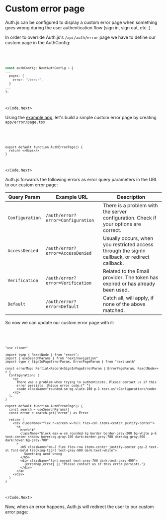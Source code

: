 
# Custom error page

Auth.js can be configured to display a custom error page when something goes wrong during the user authentication flow (sign in, sign out, etc..).

In order to override Auth.js's `/api/auth/error` page we have to define our custom page in the AuthConfig:

<Code>
<Code.Next>

```ts filename="./auth.ts"
const authConfig: NextAuthConfig = {
...
  pages: {
    error: "/error",
  }
...
};
```

</Code.Next>
</Code>

Using the [example app](https://github.com/nextauthjs/next-auth-example), let's build a simple custom error page by creating `app/error/page.tsx`

<Code>
<Code.Next>

```tsx filename="app/error/page.tsx"
export default function AuthErrorPage() {
  return <>Oops</>
}
```

</Code.Next>
</Code>

Auth.js forwards the following errors as error query parameters in the URL to our custom error page:

| Query Param     | Example URL                       | Description                                                                                   |
| --------------- | --------------------------------- | --------------------------------------------------------------------------------------------- |
| `Configuration` | `/auth/error?error=Configuration` | There is a problem with the server configuration. Check if your options are correct.          |
| `AccessDenied`  | `/auth/error?error=AccessDenied`  | Usually occurs, when you restricted access through the signIn callback, or redirect callback. |
| `Verification`  | `/auth/error?error=Verification`  | Related to the Email provider. The token has expired or has already been used.                |
| `Default`       | `/auth/error?error=Default`       | Catch all, will apply, if none of the above matched.                                          |

So now we can update our custom error page with it:

<Code>
<Code.Next>

```tsx filename="app/error/page.tsx"
"use client"

import tyep { ReactNode } from "react";
import { useSearchParams } from "next/navigation"
import type { SignInPageErrorParam, ErrorPageParam } from "next-auth"

const errorMap: Partial<Record<SignInPageErrorParam | ErrorPageParam, ReactNode>> = {
  Configuration: (
    <p>
      There was a problem when trying to authenticate. Please contact us if this
      error persists. Unique error code:{" "}
      <code className="rounded-sm bg-slate-100 p-1 text-xs">Configuration</code>
    </p>
  ),
}

export default function AuthErrorPage() {
  const search = useSearchParams()
  const error = search.get("error") as Error

  return (
    <div className="flex h-screen w-full flex-col items-center justify-center">
      <a
        href="#"
        className="block max-w-sm rounded-lg border border-gray-200 bg-white p-6 text-center shadow hover:bg-gray-100 dark:border-gray-700 dark:bg-gray-800 dark:hover:bg-gray-700"
      >
        <h5 className="mb-2 flex flex-row items-center justify-center gap-2 text-xl font-bold tracking-tight text-gray-900 dark:text-white">
          Something went wrong
        </h5>
        <div className="font-normal text-gray-700 dark:text-gray-400">
          {errorMap[error] || "Please contact us if this error persists."}
        </div>
      </a>
    </div>
  )
}
```

</Code.Next>
</Code>

Now, when an error happens, Auth.js will redirect the user to our custom error page:


<Screenshot src={CustomErrorPage} alt="Custom Error Page" />
